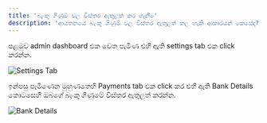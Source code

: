 ```yaml
---
title: 'බැංකු ගිණුම් වල විස්තර ඇතුළත් කර ගැනීම'
description: 'ආයතනයේ බැංකු ගිණුම් වල විස්තර ඇතුළත් කල හැකි ආකාරයන් කෙසේද?'
---
```


පළමුව admin dashboard එක වෙත පැමිණ එහි ඇති settings tab එක click කරන්න.

![Settings Tab](/images/klass-work/settings-tab.png)

ඉන්පසු පැමිණෙන මුහුණතෙහි Payments tab එක click කර එහි ඇති Bank Details කොටසෙහි ඔබගේ බැංකු ගිණුමේ විස්තර ඇතුලත් කරන්න.

![Bank Details](/images/klass-work/bank-details.png)


